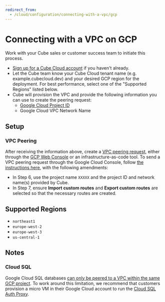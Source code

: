 ```yaml
---
redirect_from:
  - /cloud/configuration/connecting-with-a-vpc/gcp
---
```


# Connecting with a VPC on GCP

Work with your Cube sales or customer success team to initiate this process.

- [Sign up for a Cube Cloud account][cube-cloud-signup] if you haven't already.
- Let the Cube team know your Cube Cloud tenant name (e.g. example.cubecloud.dev) and your desired GCP region for the deployment.  For best performance, select one of the "Supported Regions" listed below.
- Cube will provision the VPC and provide the following information you can use to create the peering request:
  - [Google Cloud Project ID][gcp-docs-projects]
  - Google Cloud VPC Network Name

## Setup

### VPC Peering

After receiving the information above, create a [VPC peering
request][gcp-docs-vpc-peering], either through the [GCP Web
Console][gcp-console] or an infrastructure-as-code tool. To send a VPC peering
request through the Google Cloud Console, follow [the instructions
here][gcp-docs-create-vpc-peering], with the following amendments:

- In Step 6, use the project name `XXXXX` and the project ID and network name(s) provided by Cube.
- In Step 7, ensure **Import custom routes** and **Export custom routes** are
  selected so that the necessary routes are created.

## Supported Regions

- `northeast1`
- `europe-west-2`
- `europe-west-3`
- `us-central-1`

## Notes

### Cloud SQL

Google Cloud SQL databases [can only be peered to a VPC within the same GCP
project][gcp-docs-vpc-peering-restrictions]. To work around this limitation, we
recommend that customers provision a micro VM in their Google Cloud account to
run the [Cloud SQL Auth Proxy][gcp-cloudsql-auth-proxy].

[gcp-cloudsql-auth-proxy]:
  https://cloud.google.com/sql/docs/mysql/connect-admin-proxy
[gcp-docs-vpc-peering-restrictions]:
  https://cloud.google.com/vpc/docs/vpc-peering#restrictions
[gcp-console]: https://console.cloud.google.com/
[gcp-docs-create-vpc-peering]:
  https://cloud.google.com/vpc/docs/using-vpc-peering#creating_a_peering_configuration
[gcp-docs-projects]:
  https://cloud.google.com/resource-manager/docs/creating-managing-projects#before_you_begin
[gcp-docs-vpc-peering]: https://cloud.google.com/vpc/docs/vpc-peering
[cube-cloud-signup]: https://cubecloud.dev/auth/signup
